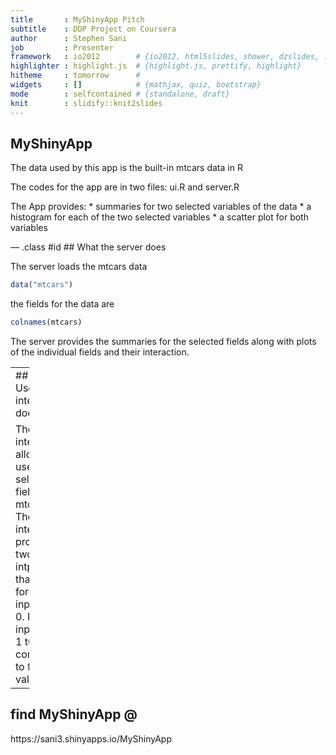 ```yaml
---
title       : MyShinyApp Pitch
subtitle    : DDP Project on Coursera
author      : Stephen Sani
job         : Presenter
framework   : io2012        # {io2012, html5slides, shower, dzslides, ...}
highlighter : highlight.js  # {highlight.js, prettify, highlight}
hitheme     : tomorrow      # 
widgets     : []            # {mathjax, quiz, bootstrap}
mode        : selfcontained # {standalone, draft}
knit        : slidify::knit2slides
---
```

## MyShinyApp
The data used by this app is the built-in mtcars data in R

The codes for the app are in two files: ui.R and server.R

The App provides: 
* summaries for two selected variables of the data 
* a histogram for each of the two selected variables 
* a scatter plot for both variables




--- .class #id 
## What the server does

The server loads the mtcars data
```r
data("mtcars")
```

the fields for the data are

```r
colnames(mtcars)
```

The server provides the summaries for the selected fields along with plots of the individual fields and their interaction.

---
## What the User interface does

The user interface allows the user to select two fields on the mtcars data.
The interface provides for two numeric intput fields that allows for numeric input from 0.
Numeric inputs from 1 t0 11 corresponds to field values.
```r
data.frame(numericInput = c(1:11), fieldName = colnames(mtcars))
```

---
## find MyShinyApp @


https://sani3.shinyapps.io/MyShinyApp



